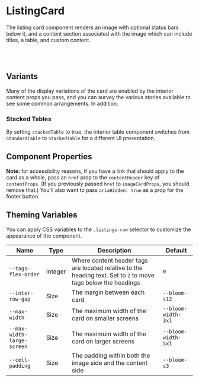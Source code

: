 
<Meta of={ListingCardStories} />

# ListingCard

The listing card component renders an image with optional status bars below it, and a content section associated with the image which can include titles, a table, and custom content.

<Canvas of={ListingCardStories.WithTagsAndHeaders} />

<br />

<br />

## Variants

Many of the display variations of the card are enabled by the interior content props you pass, and you can survey the various stories available to see some common arrangements. In addition:

### Stacked Tables

By setting `stackedTable` to true, the interior table component switches from `StandardTable` to `StackedTable` for a different UI presentation.

<Canvas of={ListingCardStories.withStackedTable} />

## Component Properties

<ArgTypes of={ListingCard} />

**Note:** for accessibility reasons, if you have a link that should apply to the card as a whole, pass an `href` prop to the `contentHeader` key of `contentProps`. (If you previously passed `href` to `imageCardProps`, you should remove that.) You'll also want to pass `ariaHidden: true` as a prop for the footer button.

## Theming Variables

You can apply CSS variables to the `.listings-row` selector to customize the appearance of the component.

| Name                       | Type    | Description                                                                                                    | Default             |
| -------------------------- | ------- | -------------------------------------------------------------------------------------------------------------- | ------------------- |
| `--tags-flex-order`        | Integer | Where content header tags are located relative to the heading text. Set to `2` to move tags below the headings | `0`                 |
| `--inter-row-gap`          | Size    | The margin between each card                                                                                   | `--bloom-s12`       |
| `--max-width`              | Size    | The maximum width of the card on smaller screens                                                               | `--bloom-width-3xl` |
| `--max-width-large-screen` | Size    | The maximum width of the card on larger screens                                                                | `--bloom-width-5xl` |
| `--cell-padding`           | Size    | The padding within both the image side and the content side                                                    | `--bloom-s3`        |
